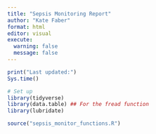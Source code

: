 ```yaml
---
title: "Sepsis Monitoring Report"
author: "Kate Faber"
format: html
editor: visual
execute: 
  warning: false
  message: false
---
```


```r
print("Last updated:")
Sys.time()
```

```r
# Set up 
library(tidyverse)
library(data.table) ## For the fread function
library(lubridate)

source("sepsis_monitor_functions.R")

```
